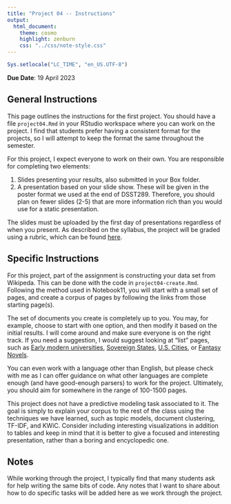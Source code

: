 ```yaml
---
title: "Project 04 -- Instructions"
output:
  html_document:
    theme: cosmo
    highlight: zenburn
    css: "../css/note-style.css"
---
```


```r
Sys.setlocale("LC_TIME", "en_US.UTF-8")
```

**Due Date**: 19 April 2023

## General Instructions

This page outlines the instructions for the first project. You should
have a file `project04.Rmd` in your RStudio workspace where you can
work on the project. I find that students prefer having a consistent
format for the projects, so I will attempt to keep the format the same
throughout the semester.

For this project, I expect everyone to work on their own. You are
responsible for completing two elements:

1. Slides presenting your results, also submitted in your Box folder.
2. A presentation based on your slide show. These will be given in the
poster format we used at the end of DSST289. Therefore, you should plan
on fewer slides (2-5) that are more information rich than you would use
for a static presentation.

The slides must be uploaded by the first day of presentations regardless of
when you present. As described on the syllabus, the project will be graded
using a rubric, which can be found [here](../extra/project_rubric.pdf).

## Specific Instructions

For this project, part of the assignment is constructing your data set from
Wikipeda. This can be done with the code in `project04-create.Rmd`. Following
the method used in Notebook11, you will start with a small set of pages, and
create a corpus of pages by following the links from those starting page(s).

The set of documents you create is completely up to you. You may, for
example, choose to start with one option, and then modify it based on the
initial results. I will come around and make sure everyone is on the right
track. If you need a suggestion, I would suggest looking at "list" pages, such as
[Early modern universities](https://en.wikipedia.org/wiki/List_of_early_modern_universities_in_Europe),
[Sovereign States](https://en.wikipedia.org/wiki/List_of_sovereign_states),
[U.S. Cities](https://en.wikipedia.org/wiki/List_of_United_States_cities_by_population), or
[Fantasy Novels](https://en.wikipedia.org/wiki/List_of_fantasy_novels_(A–H)).

You can even work with a language other than English,
but please check with me as I can offer guidance on what other languages are complete
enough (and have good-enough parsers) to work for the project. Ultimately, you
should aim for somewhere in the range of 100-1500 pages.

This project does not have a predictive modeling task associated to it. The
goal is simply to explain your corpus to the rest of the class using the
techniques we have learned, such as topic models, document clustering, TF-IDF,
and KWiC. Consider including interesting visualizations in addition to tables
and keep in mind that it is better to give a focused and interesting
presentation, rather than a boring and encyclopedic one.

## Notes

While working through the project, I typically find that many students ask for
help writing the same bits of code. Any notes that I want to share about how
to do specific tasks will be added here as we work through the project.
